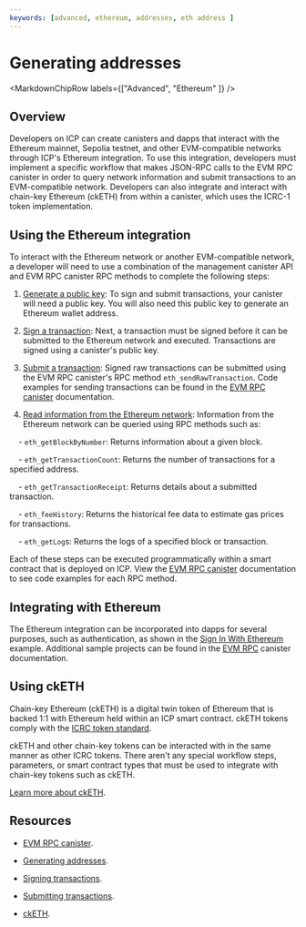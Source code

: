 ```yaml
---
keywords: [advanced, ethereum, addresses, eth address ]
---
```



# Generating addresses

<MarkdownChipRow labels={["Advanced", "Ethereum" ]} />

## Overview

Developers on ICP can create canisters and dapps that interact with the Ethereum mainnet, Sepolia testnet, and other EVM-compatible networks through ICP's Ethereum integration. To use this integration, developers must implement a specific workflow that makes JSON-RPC calls to the EVM RPC canister in order to query network information and submit transactions to an EVM-compatible network. Developers can also integrate and interact with chain-key Ethereum (ckETH) from within a canister, which uses the ICRC-1 token implementation.

## Using the Ethereum integration

To interact with the Ethereum network or another EVM-compatible network, a developer will need to use a combination of the management canister API and EVM RPC canister RPC methods to complete the following steps:

1. [Generate a public key](generating-addresses.mdx): To sign and submit transactions, your canister will need a public key. You will also need this public key to generate an Ethereum wallet address.

2. [Sign a transaction](signing-transactions.mdx): Next, a transaction must be signed before it can be submitted to the Ethereum network and executed. Transactions are signed using a canister's public key.

3. [Submit a transaction](submit-transactions.mdx): Signed raw transactions can be submitted using the EVM RPC canister's RPC method `eth_sendRawTransaction`. Code examples for sending transactions can be found in the [EVM RPC canister](/docs/current/developer-docs/multi-chain/ethereum/evm-rpc/evm-rpc-canister) documentation.

4. [Read information from the Ethereum network](/docs/current/developer-docs/multi-chain/ethereum/evm-rpc/evm-rpc-canister): Information from the Ethereum network can be queried using RPC methods such as:

    - `eth_getBlockByNumber`: Returns information about a given block.

    - `eth_getTransactionCount`: Returns the number of transactions for a specified address.

    - `eth_getTransactionReceipt`: Returns details about a submitted transaction.

    - `eth_feeHistory`: Returns the historical fee data to estimate gas prices for transactions.

    - `eth_getLog`s: Returns the logs of a specified block or transaction.

Each of these steps can be executed programmatically within a smart contract that is deployed on ICP. View the [EVM RPC canister](/docs/current/developer-docs/multi-chain/ethereum/evm-rpc/evm-rpc-canister) documentation to see code examples for each RPC method.

## Integrating with Ethereum

The Ethereum integration can be incorporated into dapps for several purposes, such as authentication, as shown in the [Sign In With Ethereum](siwe.mdx) example. Additional sample projects can be found in the [EVM RPC](../evm-rpc/samples.mdx) canister documentation.

## Using ckETH

Chain-key Ethereum (ckETH) is a digital twin token of Ethereum that is backed 1:1 with Ethereum held within an ICP smart contract. ckETH tokens comply with the [ICRC token standard](/docs/current/developer-docs/multi-chain/ethereum/cketh/overview).

ckETH and other chain-key tokens can be interacted with in the same manner as other ICRC tokens. There aren't any special workflow steps, parameters, or smart contract types that must be used to integrate with chain-key tokens such as ckETH.

[Learn more about ckETH](/docs/current/developer-docs/multi-chain/ethereum/cketh/overview).

## Resources

- [EVM RPC canister](/docs/current/developer-docs/multi-chain/ethereum/evm-rpc/evm-rpc-canister).

- [Generating addresses](generating-addresses.mdx).

- [Signing transactions](signing-transactions.mdx).

- [Submitting transactions](submit-transactions.mdx).

- [ckETH](/docs/current/developer-docs/multi-chain/ethereum/cketh/overview).

